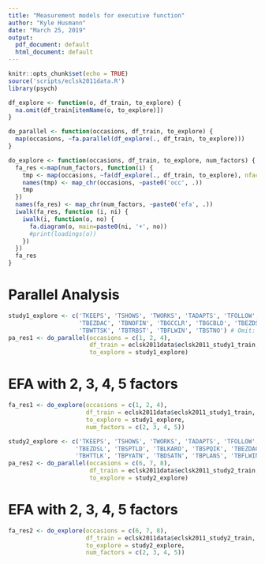 ```yaml
---
title: "Measurement models for executive function"
author: "Kyle Husmann"
date: "March 25, 2019"
output:
  pdf_document: default
  html_document: default
---
```


```r
knitr::opts_chunk$set(echo = TRUE)
source('scripts/eclsk2011data.R')
library(psych)

df_explore <- function(o, df_train, to_explore) {
  na.omit(df_train[itemName(o, to_explore)])
}

do_parallel <- function(occasions, df_train, to_explore) {
  map(occasions, ~fa.parallel(df_explore(., df_train, to_explore))) 
}

do_explore <- function(occasions, df_train, to_explore, num_factors) {
  fa_res <-map(num_factors, function(i) {
    tmp <- map(occasions, ~fa(df_explore(., df_train, to_explore), nfactors=i, rotate='promax'))
    names(tmp) <- map_chr(occasions, ~paste0('occ', .))
    tmp
  })
  names(fa_res) <- map_chr(num_factors, ~paste0('efa', .))
  iwalk(fa_res, function (i, ni) {
    iwalk(i, function(o, no) {
      fa.diagram(o, main=paste0(ni, '+', no))
      #print(loadings(o))
    })
  })
  fa_res
}
```

# Parallel Analysis

```r
study1_explore <- c('TKEEPS', 'TSHOWS', 'TWORKS', 'TADAPTS', 'TFOLLOW', 'TPERSIS', 'TATTEN',
                    'TBEZDAC', 'TBNOFIN', 'TBGCCLR', 'TBGCBLD', 'TBEZDSL', 'TBABSBK',
                    'TBWTTSK', 'TBTRBST', 'TBFLWIN', 'TBSTNO') # Omit: 'TBPLNAC', 'TBAPRRK'
pa_res1 <- do_parallel(occasions = c(1, 2, 4),
                       df_train = eclsk2011data$eclsk2011_study1_train,
                       to_explore = study1_explore)
```

# EFA with 2, 3, 4, 5 factors

```r
fa_res1 <- do_explore(occasions = c(1, 2, 4),
                      df_train = eclsk2011data$eclsk2011_study1_train,
                      to_explore = study1_explore,
                      num_factors = c(2, 3, 4, 5))
```

```r
study2_explore <- c('TKEEPS', 'TSHOWS', 'TWORKS', 'TADAPTS', 'TFOLLOW', 'TPERSIS', 'TATTEN',
                   'TBEZDSL', 'TBSPTLD', 'TBLKARO', 'TBSPQIK', 'TBEZDAC', 'TBEZWAT', 'TBHTATN',
                   'TBHTTLK', 'TBPYATN', 'TBDSATN', 'TBPLANS', 'TBFLWIN', 'TBHTSLW')
pa_res2 <- do_parallel(occasions = c(6, 7, 8),
                       df_train = eclsk2011data$eclsk2011_study2_train,
                       to_explore = study2_explore)
```

# EFA with 2, 3, 4, 5 factors

```r
fa_res2 <- do_explore(occasions = c(6, 7, 8),
                      df_train = eclsk2011data$eclsk2011_study2_train,
                      to_explore = study2_explore,
                      num_factors = c(2, 3, 4, 5))
```